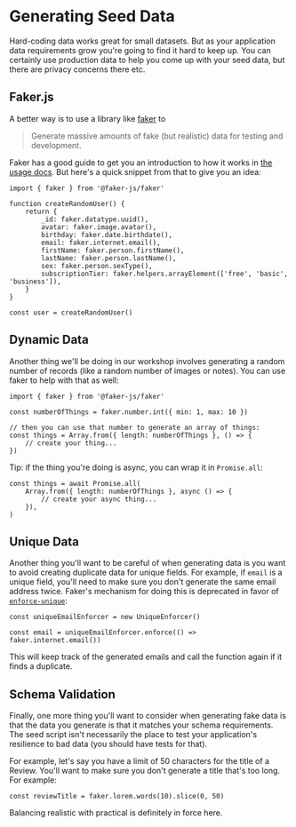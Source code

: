 # Generating Seed Data

<EpicVideo url="https://www.epicweb.dev/workshops/data-modeling-deep-dive/generating-seed-data/intro-to-generating-seed-data" />

Hard-coding data works great for small datasets. But as your application data
requirements grow you're going to find it hard to keep up. You can certainly use
production data to help you come up with your seed data, but there are privacy
concerns there etc.

## Faker.js

A better way is to use a library like [faker](https://fakerjs.dev/) to

> Generate massive amounts of fake (but realistic) data for testing and
> development.

Faker has a good guide to get you an introduction to how it works in
[the usage docs](https://fakerjs.dev/guide/usage.html#create-complex-objects).
But here's a quick snippet from that to give you an idea:

```tsx
import { faker } from '@faker-js/faker'

function createRandomUser() {
	return {
		_id: faker.datatype.uuid(),
		avatar: faker.image.avatar(),
		birthday: faker.date.birthdate(),
		email: faker.internet.email(),
		firstName: faker.person.firstName(),
		lastName: faker.person.lastName(),
		sex: faker.person.sexType(),
		subscriptionTier: faker.helpers.arrayElement(['free', 'basic', 'business']),
	}
}

const user = createRandomUser()
```

## Dynamic Data

Another thing we'll be doing in our workshop involves generating a random number
of records (like a random number of images or notes). You can use faker to help
with that as well:

```tsx
import { faker } from '@faker-js/faker'

const numberOfThings = faker.number.int({ min: 1, max: 10 })

// then you can use that number to generate an array of things:
const things = Array.from({ length: numberOfThings }, () => {
	// create your thing...
})
```

Tip: if the thing you're doing is async, you can wrap it in `Promise.all`:

```tsx
const things = await Promise.all(
	Array.from({ length: numberOfThings }, async () => {
		// create your async thing...
	}),
)
```

## Unique Data

Another thing you'll want to be careful of when generating data is you
want to avoid creating duplicate data for unique fields. For example, if `email`
is a unique field, you'll need to make sure you don't generate the same email
address twice. Faker's mechanism for doing this is deprecated in favor of
[`enforce-unique`](https://www.npmjs.com/package/enforce-unique):

```tsx
const uniqueEmailEnforcer = new UniqueEnforcer()

const email = uniqueEmailEnforcer.enforce(() => faker.internet.email())
```

This will keep track of the generated emails and call the function again if it
finds a duplicate.

## Schema Validation

Finally, one more thing you'll want to consider when generating fake data is
that the data you generate is that it matches your schema requirements. The
seed script isn't necessarily the place to test your application's resilience to
bad data (you should have tests for that).

For example, let's say you have a limit of 50 characters for the title of a
Review. You'll want to make sure you don't generate a title that's too long. For
example:

```tsx
const reviewTitle = faker.lorem.words(10).slice(0, 50)
```

Balancing realistic with practical is definitely in force here.
